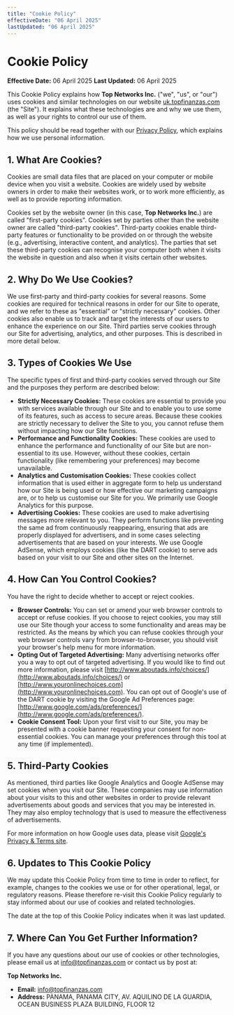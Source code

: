 ```yaml
---
title: "Cookie Policy"
effectiveDate: "06 April 2025"
lastUpdated: "06 April 2025"
---
```


# Cookie Policy

**Effective Date:** 06 April 2025
**Last Updated:** 06 April 2025

This Cookie Policy explains how **Top Networks Inc.** ("we", "us", or "our") uses cookies and similar technologies on our website [uk.topfinanzas.com](https://uk.topfinanzas.com) (the "Site"). It explains what these technologies are and why we use them, as well as your rights to control our use of them.

This policy should be read together with our [Privacy Policy](/privacy-policy), which explains how we use personal information.

## 1. What Are Cookies?

Cookies are small data files that are placed on your computer or mobile device when you visit a website. Cookies are widely used by website owners in order to make their websites work, or to work more efficiently, as well as to provide reporting information.

Cookies set by the website owner (in this case, **Top Networks Inc.**) are called "first-party cookies". Cookies set by parties other than the website owner are called "third-party cookies". Third-party cookies enable third-party features or functionality to be provided on or through the website (e.g., advertising, interactive content, and analytics). The parties that set these third-party cookies can recognise your computer both when it visits the website in question and also when it visits certain other websites.

## 2. Why Do We Use Cookies?

We use first-party and third-party cookies for several reasons. Some cookies are required for technical reasons in order for our Site to operate, and we refer to these as "essential" or "strictly necessary" cookies. Other cookies also enable us to track and target the interests of our users to enhance the experience on our Site. Third parties serve cookies through our Site for advertising, analytics, and other purposes. This is described in more detail below.

## 3. Types of Cookies We Use

The specific types of first and third-party cookies served through our Site and the purposes they perform are described below:

-   **Strictly Necessary Cookies:** These cookies are essential to provide you with services available through our Site and to enable you to use some of its features, such as access to secure areas. Because these cookies are strictly necessary to deliver the Site to you, you cannot refuse them without impacting how our Site functions.
-   **Performance and Functionality Cookies:** These cookies are used to enhance the performance and functionality of our Site but are non-essential to its use. However, without these cookies, certain functionality (like remembering your preferences) may become unavailable.
-   **Analytics and Customisation Cookies:** These cookies collect information that is used either in aggregate form to help us understand how our Site is being used or how effective our marketing campaigns are, or to help us customise our Site for you. We primarily use Google Analytics for this purpose.
-   **Advertising Cookies:** These cookies are used to make advertising messages more relevant to you. They perform functions like preventing the same ad from continuously reappearing, ensuring that ads are properly displayed for advertisers, and in some cases selecting advertisements that are based on your interests. We use Google AdSense, which employs cookies (like the DART cookie) to serve ads based on your visit to our Site and other sites on the Internet.

## 4. How Can You Control Cookies?

You have the right to decide whether to accept or reject cookies.

-   **Browser Controls:** You can set or amend your web browser controls to accept or refuse cookies. If you choose to reject cookies, you may still use our Site though your access to some functionality and areas may be restricted. As the means by which you can refuse cookies through your web browser controls vary from browser-to-browser, you should visit your browser's help menu for more information.
-   **Opting Out of Targeted Advertising:** Many advertising networks offer you a way to opt out of targeted advertising. If you would like to find out more information, please visit [http://www.aboutads.info/choices/](http://www.aboutads.info/choices/) or [http://www.youronlinechoices.com](http://www.youronlinechoices.com). You can opt out of Google's use of the DART cookie by visiting the Google Ad Preferences page: [http://www.google.com/ads/preferences/](http://www.google.com/ads/preferences/).
-   **Cookie Consent Tool:** Upon your first visit to our Site, you may be presented with a cookie banner requesting your consent for non-essential cookies. You can manage your preferences through this tool at any time (if implemented).

## 5. Third-Party Cookies

As mentioned, third parties like Google Analytics and Google AdSense may set cookies when you visit our Site. These companies may use information about your visits to this and other websites in order to provide relevant advertisements about goods and services that you may be interested in. They may also employ technology that is used to measure the effectiveness of advertisements.

For more information on how Google uses data, please visit [Google's Privacy & Terms site](https://policies.google.com/technologies/partner-sites).

## 6. Updates to This Cookie Policy

We may update this Cookie Policy from time to time in order to reflect, for example, changes to the cookies we use or for other operational, legal, or regulatory reasons. Please therefore re-visit this Cookie Policy regularly to stay informed about our use of cookies and related technologies.

The date at the top of this Cookie Policy indicates when it was last updated.

## 7. Where Can You Get Further Information?

If you have any questions about our use of cookies or other technologies, please email us at [info@topfinanzas.com](mailto:info@topfinanzas.com) or contact us by post at:

**Top Networks Inc.**
- **Email:** info@topfinanzas.com
- **Address:** PANAMA, PANAMA CITY, AV. AQUILINO DE LA GUARDIA, OCEAN BUSINESS PLAZA BUILDING, FLOOR 12
